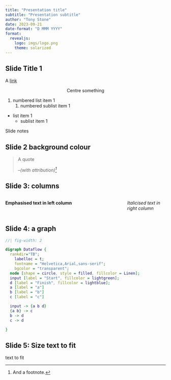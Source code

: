 ```yaml
---
title: "Presentation title"
subtitle: "Presentation subtitle"
author: "Tony Stone"
date: 2023-09-21
date-format: "D MMM YYYY"
format: 
  revealjs:
    logo: imgs/logo.png
    theme: solarized
---
```


## Slide Title 1 {.smaller}


A [link](https://www.github.com/UCL-ECHILD)

<center>Centre something</center>

1. numbered list item 1
    1. numbered sublist item 1
    
* list item 1
    * sublist item 1

::: {.notes}
Slide notes
:::


## Slide 2 background colour {background-color="#e3fdf6"}


> A quote
> 
> --_(with attribution)^[And a footnote.]_


## Slide 3: columns

:::: {.columns}
::: {.column width="75%"}

__Emphasised text in left column__

:::

::: {.column width="25%"}

_Italicised text in right column_

:::
::::

## Slide 4: a graph

```dot
//| fig-width: 2

digraph Dataflow {
  rankdir="TB";
	labelloc = t;
	fontname = "Helvetica,Arial,sans-serif";
	bgcolor = "transparent";
  node [shape = circle, style = filled, fillcolor = Linen];
  input [label = "Start", fillcolor = lightgreen];
  d [label = "Finish", fillcolor = lightblue];
  a [label = "a"]
  b [label = "b"]
  c [label = "c"]

  input -> {a b d}
  {a b} -> c
  b -> d
  c -> d

}

```

## Slide 5: Size text to fit

::: {.r-fit-text}
text to fit
:::
